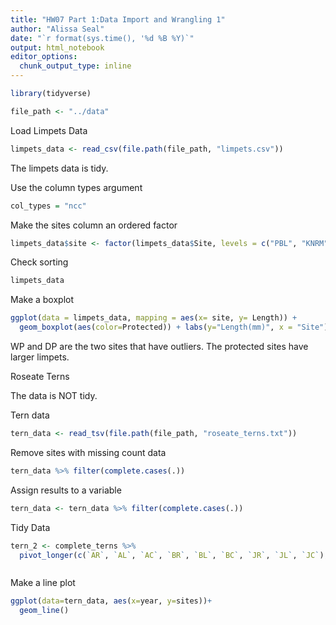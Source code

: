 ```yaml
---
title: "HW07 Part 1:Data Import and Wrangling 1"
author: "Alissa Seal"
date: "`r format(sys.time(), '%d %B %Y)`"
output: html_notebook
editor_options: 
  chunk_output_type: inline
---
```


```r
library(tidyverse)
```

```r
file_path <- "../data" 
```

Load Limpets Data

```r
limpets_data <- read_csv(file.path(file_path, "limpets.csv"))
```
The limpets data is tidy. 

Use the column types argument

```r
col_types = "ncc"
```

Make the sites column an ordered factor

```r
limpets_data$site <- factor(limpets_data$Site, levels = c("PBL", "KNRM", "VBG", "WP", "PF", "DP", "SIO", "CTZ1", "CTZ2", "CNM"))
```

Check sorting

```r
limpets_data
```

Make a boxplot
```r
ggplot(data = limpets_data, mapping = aes(x= site, y= Length)) +
  geom_boxplot(aes(color=Protected)) + labs(y="Length(mm)", x = "Site")
```

WP and DP are the two sites that have outliers. The protected sites have larger limpets. 


Roseate Terns

The data is NOT  tidy. 

Tern data

```r
tern_data <- read_tsv(file.path(file_path, "roseate_terns.txt"))
```
Remove sites with missing count data

```r
tern_data %>% filter(complete.cases(.))
```
Assign results to a variable 

```r
tern_data <- tern_data %>% filter(complete.cases(.))
```

Tidy Data

```r
tern_2 <- complete_terns %>%
  pivot_longer(c(`AR`, `AL`, `AC`, `BR`, `BL`, `BC`, `JR`, `JL`, `JC`), names_to = "sites")
```

```r

```





Make a line plot

```r
ggplot(data=tern_data, aes(x=year, y=sites))+
  geom_line()
```





















